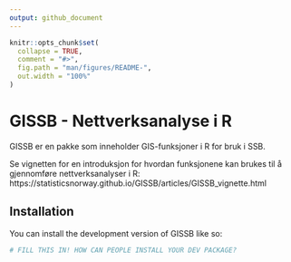 ```yaml
---
output: github_document
---
```


<!-- README.md is generated from README.Rmd. Please edit that file -->

```r
knitr::opts_chunk$set(
  collapse = TRUE,
  comment = "#>",
  fig.path = "man/figures/README-",
  out.width = "100%"
)
```

# GISSB - Nettverksanalyse i R

<!-- badges: start -->
<!-- badges: end -->

GISSB er en pakke som inneholder GIS-funksjoner i R for bruk i SSB. 

Se vignetten for en introduksjon for hvordan funksjonene kan brukes til å gjennomføre nettverksanalyser i R: https://statisticsnorway.github.io/GISSB/articles/GISSB_vignette.html

## Installation

You can install the development version of GISSB like so:

``` r
# FILL THIS IN! HOW CAN PEOPLE INSTALL YOUR DEV PACKAGE?
```

